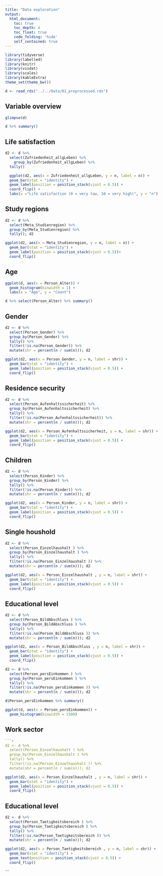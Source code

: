 ```yaml
---
title: "Data exploration"
output:
  html_document:
    toc: true
    toc_depth: 4
    toc_float: true
    code_folding: 'hide'
    self_contained: true
---
```




```r

library(tidyverse)
library(labelled)
library(knitr)
library(visdat)
library(scales)
library(kableExtra)
theme_set(theme_bw())

```

```r
d <- read_rds("../../Data/01_preprocessed.rds")
```
## Variable overview

```r
glimpse(d)
```
```r
d %>% summary()
```


## Life satisfaction
```r
d2 <- d %>% 
  select(Zufriedenheit_allgLeben) %>% 
    group_by(Zufriedenheit_allgLeben) %>% 
  tally() 
```

```r
  ggplot(d2, aes(x = Zufriedenheit_allgLeben, y = n, label = n)) + 
  geom_bar(stat = "identity") + 
  geom_label(position = position_stack(vjust = 0.5)) + 
  coord_flip() + 
  labs(x ="Life satisfaction (0 = very low, 10 = very high)", y = "n")
```

## Study regions

```r
d2 <- d %>% 
  select(Meta_Studienregion) %>% 
  group_by(Meta_Studienregion) %>% 
  tally(); d2
```

```r
ggplot(d2, aes(x = Meta_Studienregion, y = n, label = n)) +
  geom_bar(stat = "identity") + 
  geom_label(position = position_stack(vjust = 0.5))+ 
  coord_flip()
```


## Age

```r
ggplot(d, aes(x = Person_Alter)) + 
  geom_histogram(binwidth = 1) +
  labs(x = "Age", y = "Count")
```

```r
d %>% select(Person_Alter) %>% summary()
```


## Gender

```r
d2 <- d %>% 
  select(Person_Gender) %>% 
  group_by(Person_Gender) %>% 
  tally() %>%
  filter(!is.na(Person_Gender)) %>% 
  mutate(shr = percent(n / sum(n))); d2
```

```r
ggplot(d2, aes(x = Person_Gender, y = n, label = shr)) + 
  geom_bar(stat = "identity") + 
  geom_label(position = position_stack(vjust = 0.5)) +
  coord_flip()
```



## Residence security

```r
d2 <- d %>% 
  select(Person_Aufenhaltssicherheit) %>% 
  group_by(Person_Aufenhaltssicherheit) %>% 
  tally() %>%
  filter(!is.na(Person_Aufenhaltssicherheit)) %>% 
  mutate(shr = percent(n / sum(n))); d2
```

```r
ggplot(d2, aes(x = Person_Aufenhaltssicherheit, y = n, label = shr)) + 
  geom_bar(stat = "identity") + 
  geom_label(position = position_stack(vjust = 0.5)) + 
  coord_flip()
```


## Children

```r
d2 <- d %>% 
  select(Person_Kinder) %>% 
  group_by(Person_Kinder) %>% 
  tally() %>%
  filter(!is.na(Person_Kinder)) %>% 
  mutate(shr = percent(n / sum(n))); d2
```

```r
ggplot(d2, aes(x = Person_Kinder, y = n, label = shr)) + 
  geom_bar(stat = "identity") + 
  geom_label(position = position_stack(vjust = 0.5)) + 
  coord_flip()
```

## Single houshold


```r
d2 <- d %>% 
  select(Person_Einzelhaushalt ) %>% 
  group_by(Person_Einzelhaushalt ) %>% 
  tally() %>%
  filter(!is.na(Person_Einzelhaushalt )) %>% 
  mutate(shr = percent(n / sum(n))); d2
```

```r
ggplot(d2, aes(x = Person_Einzelhaushalt , y = n, label = shr)) + 
  geom_bar(stat = "identity") + 
  geom_label(position = position_stack(vjust = 0.5)) + 
  coord_flip()
```


## Educational level

```r
d2 <- d %>% 
  select(Person_BildAbschluss ) %>% 
  group_by(Person_BildAbschluss ) %>% 
  tally() %>%
  filter(!is.na(Person_BildAbschluss )) %>% 
  mutate(shr = percent(n / sum(n))); d2
```

```r
ggplot(d2, aes(x = Person_BildAbschluss , y = n, label = shr)) + 
  geom_bar(stat = "identity") + 
  geom_label(position = position_stack(vjust = 0.5)) + 
  coord_flip()
```



```r
d2 <- d %>% 
  select(Person_persEinkommen ) %>% 
  group_by(Person_persEinkommen ) %>% 
  tally() %>%
  filter(!is.na(Person_persEinkommen )) %>% 
  mutate(shr = percent(n / sum(n))); d2
```

```r
d$Person_persEinkommen %>% summary()
```

```r
ggplot(d, aes(x = Person_persEinkommen)) + 
  geom_histogram(binwidth = 1500)
```

## Work sector

```r

```r
d2 <- d %>% 
  select(Person_Einzelhaushalt ) %>% 
  group_by(Person_Einzelhaushalt ) %>% 
  tally() %>%
  filter(!is.na(Person_Einzelhaushalt )) %>% 
  mutate(shr = percent(n / sum(n))); d2
```

```r
ggplot(d2, aes(x = Person_Einzelhaushalt , y = n, label = shr)) + 
  geom_bar(stat = "identity") + 
  geom_label(position = position_stack(vjust = 0.5)) + 
  coord_flip()
```


## Educational level

```r
d2 <- d %>% 
  select(Person_Taetigkeitsbereich ) %>% 
  group_by(Person_Taetigkeitsbereich ) %>% 
  tally() %>%
  filter(!is.na(Person_Taetigkeitsbereich )) %>% 
  mutate(shr = percent(n / sum(n))); d2
```

```r
ggplot(d2, aes(x = Person_Taetigkeitsbereich , y = n, label = shr)) + 
  geom_bar(stat = "identity") + 
  geom_text(position = position_stack(vjust = 0.5)) + 
  coord_flip()
```
```






